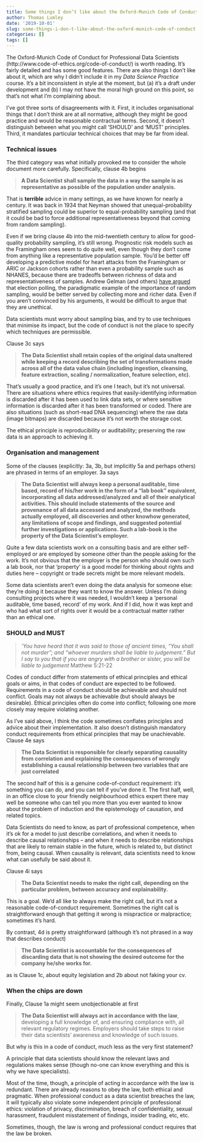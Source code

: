 ```yaml
---
title: Some things I don’t like about the Oxford-Munich Code of Conduct
author: Thomas Lumley
date: '2019-10-01'
slug: some-things-i-don-t-like-about-the-oxford-munich-code-of-conduct
categories: []
tags: []
---
```


The Oxford-Munich Code of Conduct for Professional Data Scientists (http://www.code-of-ethics.org/code-of-conduct/) is worth reading. It's fairly detailed and has some good features. There are also things I don't like about it, which are why I  didn't include it in my *Data Science Practice* course. It's a bit inconsistent in style at the moment, but (a) it's a draft under development and (b) I may not have the moral high ground on this point, so that's not what I'm complaining about.

I've got three sorts of disagreements with it.  First, it includes organisational things that I don't think are at all normative, although they might be good practice and would be reasonable contractual terms.  Second, it doesn't distinguish between what you might call 'SHOULD' and 'MUST' principles.  Third, it mandates particular technical choices that may be far from ideal. 

### Technical issues

The third category was what initially provoked me to consider the whole document more carefully. Specifically, clause 4b begins 

> **A Data Scientist shall sample the data in a way the sample is as representative as possible of the population under analysis.**

That is **terrible** advice in many settings, as we have known for nearly a century. It was back in 1934 that Neyman showed that unequal-probability stratified sampling could be superior to equal-probability sampling (and that it could be bad to force additional representativeness beyond that coming from random sampling). 

Even if we bring clause 4b into the mid-twentieth century to allow for good-quality probability sampling, it's still wrong.  Prognostic risk models such as the Framingham ones seem to do quite well, even though they don't come from anything like a representative population sample. You'd be better off developing a predictive model for heart attacks from the Framingham or ARIC or Jackson cohorts rather than even a probability sample such as NHANES, because there are tradeoffs between richness of data and representativeness of samples. Andrew Gelman (and others) [have argued](https://slate.com/technology/2017/09/what-is-the-future-of-polling.html) that election polling, the paradigmatic example of the importance of random sampling, would be better served by collecting more and richer data. Even if you aren't convinced by his arguments, it would be difficult to argue that they are unethical. 

Data scientists must worry about sampling bias, and try to use techniques that minimise its impact, but the code of conduct is not the place to specify which techniques are permissible.


Clause 3c says

>**The Data Scientist shall retain copies of the original data unaltered while keeping a record describing the set of transformations made across all of the data value chain (including ingestion, cleansing, feature extraction, scaling / normalization, feature selection, etc).**

That's usually a good practice, and it's one I teach, but it's not universal.  There are situations where ethics requires that easily-identifying information is discarded after it has been used to link data sets, or where sensitive information is discarded after it has been transformed or coded.  There are also situations (such as short-read DNA sequencing) where the raw data (image bitmaps) are discarded because it's not worth the storage cost.

The ethical principle is reproducibility or auditability; preserving the raw data is an approach to achieving it.


### Organisation and management

Some of the clauses (explicitly: 3a, 3b, but implicitly 5a and perhaps others) are phrased in terms of an employer. 3a says

> **The Data Scientist will always keep a personal auditable, time based, record of his/her work in the form of a “lab book” equivalent, incorporating all data addressed/analyzed and all of their analytical activities. This should include statements of the source and provenance of all data accessed and analyzed, the methods actually employed, all discoveries and other knowhow generated, any limitations of scope and findings, and suggested potential further investigations or applications. Such a lab-book is the property of the Data Scientist’s employer.**

Quite a few data scientists work on a consulting basis and are either self-employed or are employed by someone other than the people asking for the work.  It's not obvious that the employer is the person who should own such a lab book, nor that 'property' is a good model for thinking about rights and duties here -- copyright or trade secrets might be more relevant models.  

Some data scientists aren't even doing the data analysis for someone else: they're doing it because they want to know the answer.  Unless I'm doing consulting projects where it was needed, I wouldn't keep a 'personal auditable, time based, record' of my work. And if I did, how it was kept and who had what sort of rights over it would be a contractual matter rather than an ethical one. 

### SHOULD and MUST

> *‘You have heard that it was said to those of ancient times, “You shall not murder”; and “whoever murders shall be liable to judgement.” But I say to you that if you are angry with a brother or sister, you will be liable to judgement*
> Matthew 5:21-22

Codes of conduct differ from statements of ethical principles and ethical goals or aims, in that codes of conduct are expected to be followed. Requirements in a code of conduct should be achievable and should not conflict. Goals may not always be achievable (but should always be desirable). Ethical principles often do come into conflict; following one more closely may require violating another. 

As I've said above, I think the code sometimes conflates principles and advice about their implementation.  It also doesn't distinguish mandatory conduct requirements from ethical principles that may be unachievable. Clause 4e says

> **The Data Scientist is responsible for clearly separating causality from correlation and explaining the consequences of wrongly establishing a causal relationship between two variables that are just correlated**

The second half of this is a genuine code-of-conduct requirement: it's something you can do, and you can tell if you've done it.  The first half, well, in an office close to your friendly neighbourhood ethics expert there may well be someone who can tell you more than you ever wanted to know about the problem of induction and the epistemology of causation, and related topics.

Data Scientists do need to know, as part of professional competence, when it's ok for a model to just describe correlations, and when it needs to describe causal relationships -- and when it needs to describe relationships that are likely to remain stable in the future, which is related to, but distinct from, being causal.  When causality is relevant, data scientists need to know what can usefully be said about it. 

Clause 4i says

> **The Data Scientist needs to make the right call, depending on the particular problem, between accuracy and explainability.**

This is a goal. We'd all like to always make the right call, but it's not a reasonable code-of-conduct requirement. Sometimes the right call is straightforward enough that getting it wrong is mispractice or malpractice; sometimes it's hard.

By contrast, 4d is pretty straightforward (although it's not phrased in a way that describes conduct)

> **The Data Scientist is accountable for the consequences of discarding data that is not showing the desired outcome for the company he/she works for.**

as is Clause 1c, about equity legislation and 2b about not faking your cv.

### When the chips are down

Finally, Clause 1a might seem unobjectionable at first

> **The Data Scientist will always act in accordance with the law**, developing a full knowledge of, and ensuring compliance with, all relevant regulatory regimes. Employers should take steps to raise their data scientists’ awareness and knowledge of such issues.

But why is this in a code of conduct, much less as the very first statement?

A principle that data scientists should know the relevant laws and regulations makes sense (though no-one can know everything and this is why we have specialists).  

Most of the time, though, a principle of acting in accordance with the law is redundant. There are already reasons to obey the law, both ethical and pragmatic.  When professional conduct as a data scientist breaches the law, it will typically also violate some independent principle of professional ethics: violation of privacy, discrimination, breach of confidentiality, sexual harassment, fraudulent misstatement of findings, insider trading, etc, etc. 

Sometimes, though, the law is wrong and professional conduct requires that the law be broken.






